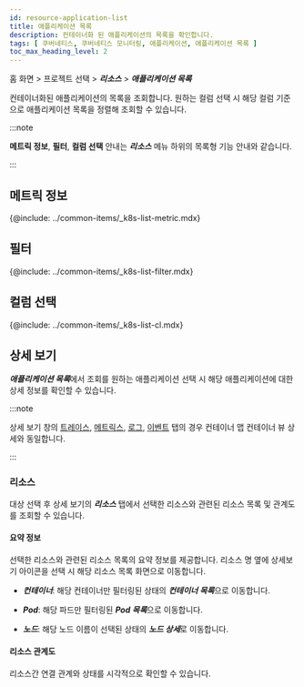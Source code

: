 ```yaml
---
id: resource-application-list
title: 애플리케이션 목록
description: 컨테이너화 된 애플리케이션의 목록을 확인합니다.
tags: [ 쿠버네티스, 쿠버네티스 모니터링, 애플리케이션, 애플리케이션 목록 ]
toc_max_heading_level: 2
---
```


홈 화면 > 프로젝트 선택 > ***리소스*** > ***애플리케이션 목록***

컨테이너화된 애플리케이션의 목록을 조회합니다. 원하는 컬럼 선택 시 해당 컬럼 기준으로 애플리케이션 목록을 정렬해 조회할 수 있습니다. 

<ImgLang img='k8s-app-list.png' desc='애플리케이션 목록' />

:::note 

**메트릭 정보**, **필터**, **컬럼 선택** 안내는 ***리소스*** 메뉴 하위의 목록형 기능 안내와 같습니다.

:::

## 메트릭 정보

{@include: ../common-items/_k8s-list-metric.mdx}

## 필터

{@include: ../common-items/_k8s-list-filter.mdx}

## 컬럼 선택 

{@include: ../common-items/_k8s-list-cl.mdx}

## 상세 보기 

***애플리케이션 목록***에서 조회를 원하는 애플리케이션 선택 시 해당 애플리케이션에 대한 상세 정보를 확인할 수 있습니다.

:::note 

상세 보기 창의 [트레이스](container-map-trace), [메트릭스](container-map-metrics), [로그](container-map-log), [이벤트](container-map-event) 탭의 경우 컨테이너 맵 컨테이너 뷰 상세와 동일합니다.

:::

### 리소스 

대상 선택 후 상세 보기의 ***리소스*** 탭에서 선택한 리소스와 관련된 리소스 목록 및 관계도를 조회할 수 있습니다. 

<ImgLang img='k8s-app-list-detail.png' desc='애플리케이션 목록' />

#### 요약 정보

선택한 리소스와 관련된 리소스 목록의 요약 정보를 제공합니다. 리소스 명 옆에 상세보기 아이콘을 선택 시 해당 리소스 목록 화면으로 이동합니다. 

* ***컨테이너***: 해당 컨테이너만 필터링된 상태의 ***컨테이너 목록***으로 이동합니다. 

* ***Pod***: 해당 파드만 필터링된 ***Pod 목록***으로 이동합니다. 

* ***노드***: 해당 노드 이름이 선택된 상태의 ***노드 상세***로 이동합니다. 

#### 리소스 관계도 

리소스간 연결 관계와 상태를 시각적으로 확인할 수 있습니다. 
